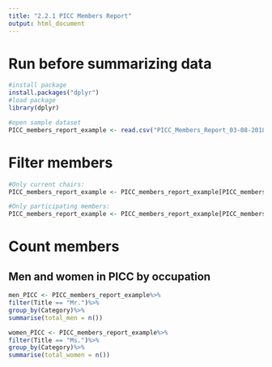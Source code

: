 ---
title: "2.2.1 PICC Members Report"
output: html_document
---

# Run before summarizing data
```{r}
#install package
install.packages("dplyr")
#load package
library(dplyr)

#open sample dataset
PICC_members_report_example <- read.csv("PICC_Members_Report_03-08-2018.csv", header = T, stringsAsFactors = F)

```

# Filter members
```{r}
#Only current chairs:
PICC_members_report_example <- PICC_members_report_example[PICC_members_report_example$Is.Current.Chair != "No",]

#Only participating members:
PICC_members_report_example <- PICC_members_report_example[PICC_members_report_example$Date.Left == "",]
```

# Count members 
## Men and women in PICC by occupation
```{r}
men_PICC <- PICC_members_report_example%>%
filter(Title == "Mr.")%>%
group_by(Category)%>%
summarise(total_men = n())

women_PICC <- PICC_members_report_example%>%
filter(Title == "Ms.")%>%
group_by(Category)%>%
summarise(total_women = n())

```


